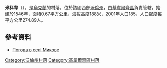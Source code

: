 {{coord|50|57|51|N|25|42|15|E|scale:30000|display=title}}

'''米科韋'''（{{lang-uk|Микове}}），是[[烏克蘭|烏克蘭]]的村落，位於該國西部[[沃倫州|沃倫州]]，由[[基韋爾齊區|基韋爾齊區]]負責管轄，始建於1546年，面積0.67平方公里，海拔高度188米，2001年人口185，人口密度每平方公里274.89人。

==參考資料==
* [http://weather.in.ua/ua/volynskaja/15510 Погода в селі Микове] {{Wayback|url=http://weather.in.ua/ua/volynskaja/15510 |date=20111219110308 }}

[[Category:沃倫州村落|Category:沃倫州村落]]
[[Category:基韋爾齊區村落|Category:基韋爾齊區村落]]


{{Volyn-geo-stub}}